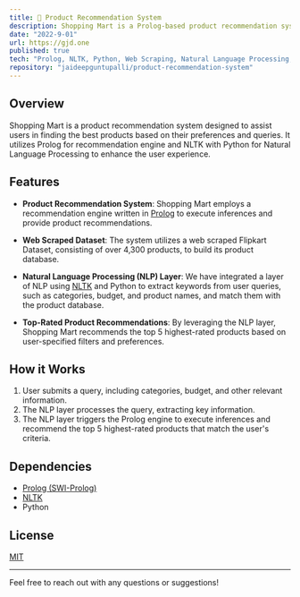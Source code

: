 ```yaml
---
title: 🛒 Product Recommendation System
description: Shopping Mart is a Prolog-based product recommendation system using Python's NLTK for improved user experience.
date: "2022-9-01"
url: https://gjd.one
published: true
tech: "Prolog, NLTK, Python, Web Scraping, Natural Language Processing, Recommendation Engine, Inference Engine"
repository: "jaideepguntupalli/product-recommendation-system"
---
```


## Overview

Shopping Mart is a product recommendation system designed to assist users in finding the best products based on their preferences and queries. It utilizes Prolog for recommendation engine and NLTK with Python for Natural Language Processing to enhance the user experience.

## Features

-   **Product Recommendation System**: Shopping Mart employs a recommendation engine written in [Prolog](https://www.swi-prolog.org/) to execute inferences and provide product recommendations.

-   **Web Scraped Dataset**: The system utilizes a web scraped Flipkart Dataset, consisting of over 4,300 products, to build its product database.

-   **Natural Language Processing (NLP) Layer**: We have integrated a layer of NLP using [NLTK](https://www.nltk.org/) and Python to extract keywords from user queries, such as categories, budget, and product names, and match them with the product database.

-   **Top-Rated Product Recommendations**: By leveraging the NLP layer, Shopping Mart recommends the top 5 highest-rated products based on user-specified filters and preferences.

## How it Works

1. User submits a query, including categories, budget, and other relevant information.
2. The NLP layer processes the query, extracting key information.
3. The NLP layer triggers the Prolog engine to execute inferences and recommend the top 5 highest-rated products that match the user's criteria.

## Dependencies

-   [Prolog (SWI-Prolog)](https://www.swi-prolog.org/)
-   [NLTK](https://www.nltk.org/)
-   Python

## License

[MIT](https://github.com/JaideepGuntupalli/product-recommendation-system/blob/trunk/LICENSE)

---

Feel free to reach out with any questions or suggestions!
